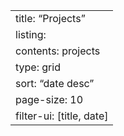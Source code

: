 ---
title: "Projects"
listing:
    contents: projects
    type: grid
    sort: "date desc"
    page-size: 10
    filter-ui: [title, date]
---